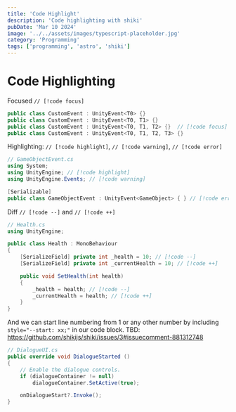 ```yaml
---
title: 'Code Highlight'
description: 'Code highlighting with shiki'
pubDate: 'Mar 10 2024'
image: '../../assets/images/typescript-placeholder.jpg'
category: 'Programming'
tags: ['programming', 'astro', 'shiki']
---
```


# Code Highlighting

Focused `// [!code focus]`
```csharp
public class CustomEvent : UnityEvent<T0> {}
public class CustomEvent : UnityEvent<T0, T1> {}
public class CustomEvent : UnityEvent<T0, T1, T2> {}  // [!code focus]
public class CustomEvent : UnityEvent<T0, T1, T2, T3> {}
``` 

Highlighting: `// [!code highlight]`, `// [!code warning]`, `// [!code error]`

```csharp
// GameObjectEvent.cs
using System;
using UnityEngine; // [!code highlight]
using UnityEngine.Events; // [!code warning]

[Serializable]
public class GameObjectEvent : UnityEvent<GameObject> { } // [!code error]
```

Diff `// [!code --]` and `// [!code ++]`
```csharp
// Health.cs
using UnityEngine;

public class Health : MonoBehaviour
{
    [SerializeField] private int _health = 10; // [!code --]
    [SerializeField] private int _currentHealth = 10; // [!code ++]

    public void SetHealth(int health)
    {
        _health = health; // [!code --]
        _currentHealth = health; // [!code ++]
    }
}
```

And we can start line numbering from 1 or any other number by including `style="--start: xx;"` in our code block.
TBD: https://github.com/shikijs/shiki/issues/3#issuecomment-881312748
```csharp
// DialogueUI.cs
public override void DialogueStarted ()
{
    // Enable the dialogue controls.
    if (dialogueContainer != null)
        dialogueContainer.SetActive(true);

    onDialogueStart?.Invoke();            
}
```